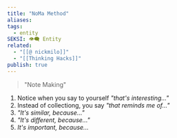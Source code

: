 ```yaml
---
title: "NoMa Method"
aliases: 
tags:
  - entity
SEKSI: 👁️‍🗨️ Entity
related:
  - "[[@ nickmilo]]"
  - "[[Thinking Hacks]]"
publish: true
---
```


> "Note Making"

1. Notice when you say to yourself *"that's interesting..."*
2. Instead of collectiong, you say *"that reminds me of..."*
3. *"It's similar, because..."*
4. *"It's different, because..."*
5. *It's important, because...*
